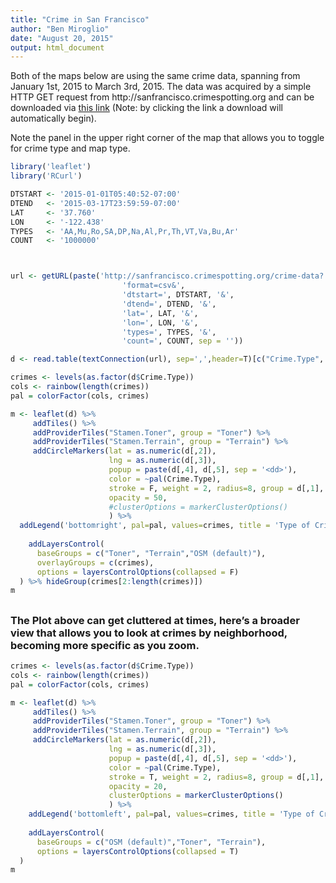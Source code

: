 ```yaml
---
title: "Crime in San Francisco"
author: "Ben Miroglio"
date: "August 20, 2015"
output: html_document
---
```

Both of the maps below are using the same crime data, spanning from January 1st, 2015 to March 3rd, 2015. The data was acquired by a simple HTTP GET request from http://sanfrancisco.crimespotting.org and can be downloaded via [this link](http://sanfrancisco.crimespotting.org/crime-data?format=csv&dtend=2015-03-17T23:59:59-07:00&lat=37.760&dtstart=2015-01-01T05:40:52-07:00&lon=-122.438&types=AA,Mu,Ro,SA,DP,Na,Al,Pr,Th,VT,Va,Bu,Ar&count=1000000) (Note: by clicking the link a download will automatically begin).



Note the panel in the upper right corner of the map that allows you to toggle for crime type and map type. 

```r
library('leaflet')
library('RCurl')

DTSTART <- '2015-01-01T05:40:52-07:00'
DTEND   <- '2015-03-17T23:59:59-07:00'
LAT     <- '37.760'
LON     <- '-122.438'
TYPES   <- 'AA,Mu,Ro,SA,DP,Na,Al,Pr,Th,VT,Va,Bu,Ar'
COUNT   <- '1000000'



url <- getURL(paste('http://sanfrancisco.crimespotting.org/crime-data?',
                         'format=csv&',
                         'dtstart=', DTSTART, '&',
                         'dtend=', DTEND, '&', 
                         'lat=', LAT, '&',
                         'lon=', LON, '&',
                         'types=', TYPES, '&',
                         'count=', COUNT, sep = ''))

d <- read.table(textConnection(url), sep=',',header=T)[c("Crime.Type", "Latitude", "Longitude", "Description", "Date..Time")]

crimes <- levels(as.factor(d$Crime.Type))
cols <- rainbow(length(crimes))
pal = colorFactor(cols, crimes)

m <- leaflet(d) %>% 
     addTiles() %>% 
     addProviderTiles("Stamen.Toner", group = "Toner") %>%
     addProviderTiles("Stamen.Terrain", group = "Terrain") %>%
     addCircleMarkers(lat = as.numeric(d[,2]), 
                      lng = as.numeric(d[,3]), 
                      popup = paste(d[,4], d[,5], sep = '<dd>'), 
                      color = ~pal(Crime.Type), 
                      stroke = F, weight = 2, radius=8, group = d[,1],
                      opacity = 50,
                      #clusterOptions = markerClusterOptions()
                      ) %>%
  addLegend('bottomright', pal=pal, values=crimes, title = 'Type of Crime') %>%
     
    addLayersControl(
      baseGroups = c("Toner", "Terrain","OSM (default)"),
      overlayGroups = c(crimes),
      options = layersControlOptions(collapsed = F)
  ) %>% hideGroup(crimes[2:length(crimes)])
m
```
\vspace{20mm}
--------------------------------------
### The Plot above can get cluttered at times, here's a broader view that allows you to look at crimes by neighborhood, becoming more specific as you zoom. 

\vspace{10mm)}


```r

crimes <- levels(as.factor(d$Crime.Type))
cols <- rainbow(length(crimes))
pal = colorFactor(cols, crimes)

m <- leaflet(d) %>% 
     addTiles() %>% 
     addProviderTiles("Stamen.Toner", group = "Toner") %>%
     addProviderTiles("Stamen.Terrain", group = "Terrain") %>%
     addCircleMarkers(lat = as.numeric(d[,2]), 
                      lng = as.numeric(d[,3]), 
                      popup = paste(d[,4], d[,5], sep = '<dd>'), 
                      color = ~pal(Crime.Type), 
                      stroke = T, weight = 2, radius=8, group = d[,1],
                      opacity = 20,
                      clusterOptions = markerClusterOptions()
                      ) %>%
    addLegend('bottomleft', pal=pal, values=crimes, title = 'Type of Crime') %>%
     
    addLayersControl(
      baseGroups = c("OSM (default)","Toner", "Terrain"),
      options = layersControlOptions(collapsed = T)
  )
m 
```
